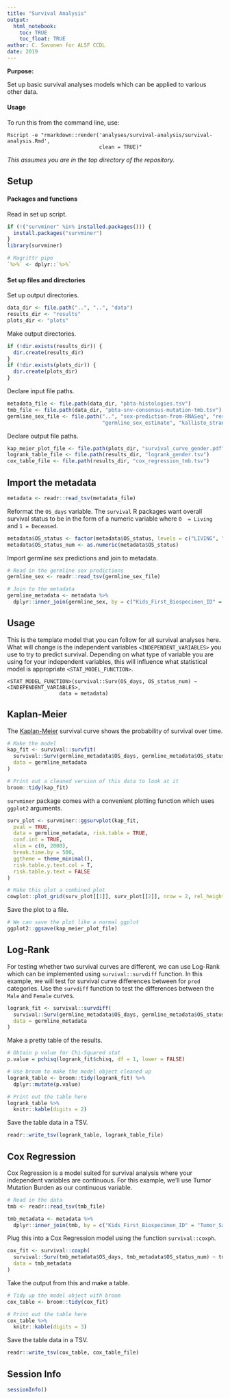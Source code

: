 ```yaml
---
title: "Survival Analysis"
output: 
  html_notebook:
    toc: TRUE
    toc_float: TRUE
author: C. Savonen for ALSF CCDL
date: 2019
---
```


**Purpose:** 

Set up basic survival analyses models which can be applied to various other data. 

#### Usage

To run this from the command line, use:
```
Rscript -e "rmarkdown::render('analyses/survival-analysis/survival-analysis.Rmd', 
                              clean = TRUE)" 
```

_This assumes you are in the top directory of the repository._

## Setup

#### Packages and functions

Read in set up script.

```r
if (!("survminer" %in% installed.packages())) {
  install.packages("survminer")
}
library(survminer)

# Magrittr pipe
`%>%` <- dplyr::`%>%`
```

#### Set up files and directories

Set up output directories. 

```r
data_dir <- file.path("..", "..", "data")
results_dir <- "results"
plots_dir <- "plots"
```

Make output directories.

```r
if (!dir.exists(results_dir)) {
  dir.create(results_dir)
}
if (!dir.exists(plots_dir)) {
  dir.create(plots_dir)
}
```

Declare input file paths. 

```r
metadata_file <- file.path(data_dir, "pbta-histologies.tsv")
tmb_file <- file.path(data_dir, "pbta-snv-consensus-mutation-tmb.tsv")
germline_sex_file <- file.path("..", "sex-prediction-from-RNASeq", "results", 
                               "germline_sex_estimate", "kallisto_stranded_36354_0.25_prediction_details.tsv")
```

Declare output file paths. 

```r
kap_meier_plot_file <- file.path(plots_dir, "survival_curve_gender.pdf")
logrank_table_file <- file.path(results_dir, "logrank_gender.tsv")
cox_table_file <- file.path(results_dir, "cox_regression_tmb.tsv")
```

## Import the metadata

```r
metadata <- readr::read_tsv(metadata_file)
```

Reformat the `OS_days` variable. 
The `survival` R packages want overall survival status to be in the form of a 
numeric variable where `0  = Living` and `1 = Deceased`. 

```r
metadata$OS_status <- factor(metadata$OS_status, levels = c("LIVING", "DECEASED"))
metadata$OS_status_num <- as.numeric(metadata$OS_status)
```

Import germline sex predictions and join to metadata.

```r
# Read in the germline sex predictions
germline_sex <- readr::read_tsv(germline_sex_file)

# Join to the metadata
germline_metadata <- metadata %>% 
  dplyr::inner_join(germline_sex, by = c("Kids_First_Biospecimen_ID" = "sample"))
```

## Usage 

This is the template model that you can follow for all survival analyses here. 
What will change is the independent variables `<INDEPENDENT_VARIABLES>` you use 
to try to predict survival. 
Depending on what type of variable you are using for your independent variables, 
this will influence what statistical model is appropriate `<STAT_MODEL_FUNCTION>`.

```
<STAT_MODEL_FUNCTION>(survival::Surv(OS_days, OS_status_num) ~ <INDEPENDENT_VARIABLES>,
                 data = metadata)
```

## Kaplan-Meier

The [Kaplan-Meier](https://www.ncbi.nlm.nih.gov/pmc/articles/PMC3059453/) 
survival curve shows the probability of survival over time.

```r
# Make the model
kap_fit <- survival::survfit(
  survival::Surv(germline_metadata$OS_days, germline_metadata$OS_status_num) ~ pred,
  data = germline_metadata 
)

# Print out a cleaned version of this data to look at it
broom::tidy(kap_fit)
```

`survminer` package comes with a convenient plotting function which uses `ggplot2`
arguments. 

```r
surv_plot <- survminer::ggsurvplot(kap_fit,
  pval = TRUE, 
  data = germline_metadata, risk.table = TRUE,
  conf.int = TRUE,
  xlim = c(0, 2000),
  break.time.by = 500,
  ggtheme = theme_minimal(),
  risk.table.y.text.col = T,
  risk.table.y.text = FALSE
)

# Make this plot a combined plot
cowplot::plot_grid(surv_plot[[1]], surv_plot[[2]], nrow = 2, rel_heights = c(2.5, 1))
```

Save the plot to a file. 

```r
# We can save the plot like a normal ggplot
ggplot2::ggsave(kap_meier_plot_file)
```

## Log-Rank 

For testing whether two survival curves are different, we can use Log-Rank which
can be implemented using `survival::survdiff` function. 
In this example, we will test for survival curve differences between for 
`pred` categories. 
Use the `survdiff` function to test the differences between the `Male` and `Female` 
curves.

```r
logrank_fit <- survival::survdiff(
  survival::Surv(germline_metadata$OS_days, germline_metadata$OS_status_num) ~ pred,
  data = germline_metadata
)
```

Make a pretty table of the results.

```r
# Obtain p value for Chi-Squared stat
p.value = pchisq(logrank_fit$chisq, df = 1, lower = FALSE)

# Use broom to make the model object cleaned up
logrank_table <- broom::tidy(logrank_fit) %>% 
  dplyr::mutate(p.value)

# Print out the table here
logrank_table %>%
  knitr::kable(digits = 2)
```




Save the table data in a TSV.  

```r
readr::write_tsv(logrank_table, logrank_table_file)
```

## Cox Regression 

Cox Regression is a model suited for survival analysis where your independent 
variables are continuous. 
For this example, we'll use Tumor Mutation Burden as our continuous variable. 

```r
# Read in the data
tmb <- readr::read_tsv(tmb_file)
```

```r
tmb_metadata <- metadata %>%
  dplyr::inner_join(tmb, by = c("Kids_First_Biospecimen_ID" = "Tumor_Sample_Barcode"))
```

Plug this into a Cox Regression model using the function `survival::coxph`. 

```r
cox_fit <- survival::coxph(
  survival::Surv(tmb_metadata$OS_days, tmb_metadata$OS_status_num) ~ tmb,
  data = tmb_metadata
)
```

Take the output from this and make a table. 

```r
# Tidy up the model object with broom
cox_table <- broom::tidy(cox_fit) 

# Print out the table here
cox_table %>%
  knitr::kable(digits = 3)
```




Save the table data in a TSV.  

```r
readr::write_tsv(cox_table, cox_table_file)
```

## Session Info

```r
sessionInfo()
```
